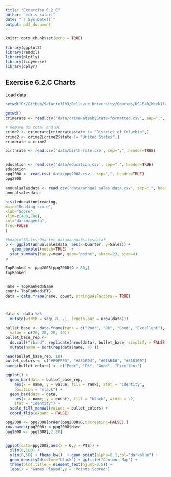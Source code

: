 ```yaml
---
title: "Excercise_6.2_C"
author: "edris safari"
date: "`r Sys.Date()`"
output: pdf_document
---
```


```r
knitr::opts_chunk$set(echo = TRUE)
```


```r
library(ggplot2)
library(readxl)
library(plotly)
library(tidyverse)
library(dplyr)
```
## Exercise 6.2.C Charts

Load data

```r
setwd("D:/GitHub/Safarie1103/Bellevue University/Courses/DSC640/Week11and12")

getwd()
crimerate <- read.csv('data/crimeRatesbyState-formatted.csv', sep=",", header=TRUE)

# Remove US total and DC
crime2 <- crimerate[crimerate$state != "District of Columbia",]
crime2 <- crime2[crime2$state != "United States",]
crimerate = crime2

birthrate <- read.csv('data/birth-rate.csv', sep=",", header=TRUE)


education <- read.csv('data/education.csv', sep=",", header=TRUE)
education
ppg2008 <- read.csv('data/ppg2008.csv', sep=",", header=TRUE)
ppg2008

annualsalesdata <- read.csv('data/annual sales data.csv', sep=",", header=TRUE)
annualsalesdata

```


```r
hist(education$reading,
main="Reading score",
xlab="Score",
xlim=c(400,700),
col="darkmagenta",
freq=FALSE
)
```




```r

#boxplot(Sales~Quarter,data=annualsalesdata)
p <- ggplot(annualsalesdata, aes(x=Quarter, y=Sales)) + 
   geom_boxplot(notch=TRUE)  + 
  stat_summary(fun.y=mean, geom="point", shape=23, size=4)
p
```

```r
TopRanked <- ppg2008[ppg2008$G > 80,]
TopRanked


name = TopRanked$Name
count= TopRanked$PTS
data = data.frame(name, count, stringsAsFactors = TRUE)



data <- data %>%
  mutate(width = seq(.8, .1, length.out = nrow(data)))

bullet_base <- data.frame(rank = c("Poor", "Ok", "Good", "Excellent"),
  value = c(20, 20, 20, 40))
bullet_base_rep <- 
  do.call("rbind", replicate(nrow(data), bullet_base, simplify = FALSE)) %>%
  mutate(name = sort(rep(data$name, 4) ))

head(bullet_base_rep, 10)
bullet_colors <- c("#E9FFE3", "#A3D694", "#61AB40", "#318100")
names(bullet_colors) <- c("Poor", "Ok", "Good", "Excellent")

ggplot() +
  geom_bar(data = bullet_base_rep, 
    aes(x = name, y = value, fill = rank), stat = "identity",
    position = "stack") +
  geom_bar(data = data, 
    aes(x = name, y = count), fill = "black", width = .2,
    stat = "identity") +
  scale_fill_manual(values = bullet_colors) +
  coord_flip(expand = FALSE)
```
```r
ppg2008 <- ppg2008[order(ppg2008$G,decreasing=FALSE),]
row.names(ppg2008) <-ppg2008$Name
ppg2008 <- ppg2008[,2:20]


ggplot(data=ppg2008,aes(x = G,y = PTS)) + 
  xlim(0,100) +
  ylim(0,50) + theme_bw()  + geom_point(alpha=0.1,col="darkblue") +
  geom_density2d(color="black") + ggtitle("Contour Map") + 
  theme(plot.title = element_text(hjust=0.5)) + 
  labs(x = "Games Played",y = "Points Scored")
```